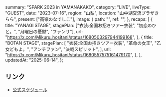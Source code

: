   summary: "SPARK 2023 in YAMANAKAKO",
  category: "LIVE",
  liveType: "GUEST",
  date: "2023-07-16",
  region: "山梨",
  location: "山中湖交流プラザきらら",
  present: ["高嶺のなでしこ"],
  image: {
    path: "",
    ref: "",
  },
  recaps: [
    {
      title: "YANAGI STAGE",
      stagePlan: ["衣装:全国お招きツアー衣装", "初恋のひと。", "月曜日の憂鬱", "ファンサ"],
      url: "https://x.com/Mikuru_hositani/status/1680503297944199168",
    },
    {
      title: "BOTAN STAGE",
      stagePlan: [
        "衣装:全国お招きツアー衣装",
        "革命の女王",
        "乙女どもよ。",
        "アンチファン",
        "決戦スピリット",
      ],
      url: "https://x.com/Mikuru_hositani/status/1680557575161479170",
    },
  ],
  updatedAt: "2025-06-14",
};

## リンク

- [公式スケジュール](https://takanenonadeshiko.jp/?p=1012)
